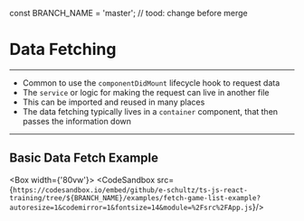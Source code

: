 
const BRANCH_NAME = 'master'; // tood: change before merge



# Data Fetching

---

* Common to use the `componentDidMount` lifecycle hook to request data
* The `service` or logic for making the request can live in another file
* This can be imported and reused in many places 
* The data fetching typically lives in a `container` component, that then passes the information down

---
## Basic Data Fetch Example

<Box width={'80vw'}>
    <CodeSandbox src={`https://codesandbox.io/embed/github/e-schultz/ts-js-react-training/tree/${BRANCH_NAME}/examples/fetch-game-list-example?autoresize=1&codemirror=1&fontsize=14&module=%2Fsrc%2FApp.js`}/>
</Box>




